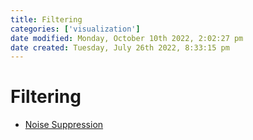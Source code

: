 ```yaml
---
title: Filtering
categories: ['visualization']
date modified: Monday, October 10th 2022, 2:02:27 pm
date created: Tuesday, July 26th 2022, 8:33:15 pm
---
```


# Filtering
- [Noise Suppression](Noise%20Suppression.qmd)



